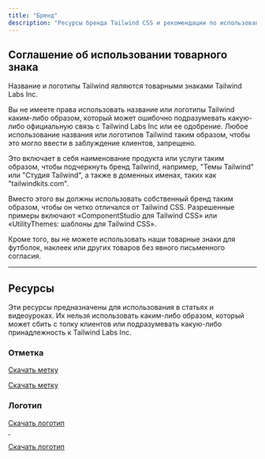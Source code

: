 ```yaml
---
title: "Бренд"
description: "Ресурсы бренда Tailwind CSS и рекомендации по использованию."
---
```





## Соглашение об использовании товарного знака

Название и логотипы Tailwind являются товарными знаками Tailwind Labs Inc.

Вы не имеете права использовать название или логотипы Tailwind каким-либо образом, который может ошибочно подразумевать какую-либо официальную связь с Tailwind Labs Inc или ее одобрение. Любое использование названия или логотипов Tailwind таким образом, чтобы это могло ввести в заблуждение клиентов, запрещено.

Это включает в себя наименование продукта или услуги таким образом, чтобы подчеркнуть бренд Tailwind, например, "Темы Tailwind" или "Студия Tailwind", а также в доменных именах, таких как "tailwindkits.com".

Вместо этого вы должны использовать собственный бренд таким образом, чтобы он четко отличался от Tailwind CSS. Разрешенные примеры включают «ComponentStudio для Tailwind CSS» или «UtilityThemes: шаблоны для Tailwind CSS».

Кроме того, вы не можете использовать наши товарные знаки для футболок, наклеек или других товаров без явного письменного согласия.

---

## Ресурсы

Эти ресурсы предназначены для использования в статьях и видеоуроках. Их нельзя использовать каким-либо образом, который может сбить с толку клиентов или подразумевать какую-либо принадлежность к Tailwind Labs Inc.

### Отметка

<div className="pt-5 pb-8">
  <a href={tailwindcssLogoMark} download>
    <span className="sr-only">Скачать метку</span>
    <div className="max-w-xl">
      <div className="relative" style={{ paddingTop: `${33 / 262 * 100}%` }}>
        <img className="absolute inset-0 w-full h-full object-contain object-left" src={tailwindcssLogoMark} alt="" width={54} height={33} style={{ margin: 0 }} />
      </div>
    </div>
  </a>
</div>

<a href={tailwindcssLogoMark} download>Скачать метку</a>

### Логотип

<div className="pt-5 pb-8">
  <a href={tailwindcssLogoMark} download>
    <span className="sr-only">Скачать логотип</span>
    <div className="max-w-xl">
      <div className="relative" style={{ paddingTop: `${33 / 262 * 100}%` }}>
        <img className="absolute inset-0 w-full h-full block dark:hidden" src={tailwindcssLogoType} alt="" width={262} height={33} style={{ margin: 0 }} />
        <img className="absolute inset-0 w-full h-full hidden dark:block" src={tailwindcssLogoTypeWhite} alt="" width={262} height={33} style={{ margin: 0 }} />
      </div>
    </div>
  </a>
</div>

<a href="/brand/tailwindcss-logotype.zip" download>Скачать логотип</a>
